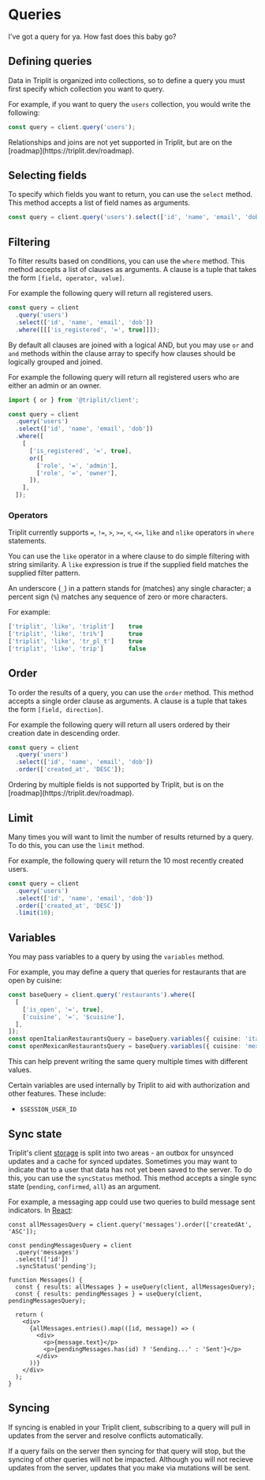 
# Queries

I've got a query for ya. How fast does this baby go?

## Defining queries

Data in Triplit is organized into collections, so to define a query you must first specify which collection you want to query.

For example, if you want to query the `users` collection, you would write the following:

```typescript
const query = client.query('users');
```

<Callout emoji="⚠️">
  Relationships and joins are not yet supported in Triplit, but are on the
  [roadmap](https://triplit.dev/roadmap).
</Callout>

## Selecting fields

To specify which fields you want to return, you can use the `select` method. This method accepts a list of field names as arguments.

```typescript
const query = client.query('users').select(['id', 'name', 'email', 'dob']);
```

## Filtering

To filter results based on conditions, you can use the `where` method. This method accepts a list of clauses as arguments. A clause is a tuple that takes the form `[field, operator, value]`.

For example the following query will return all registered users.

```typescript
const query = client
  .query('users')
  .select(['id', 'name', 'email', 'dob'])
  .where([[['is_registered', '=', true]]]);
```

By default all clauses are joined with a logical AND, but you may use `or` and `and` methods within the clause array to specify how clauses should be logically grouped and joined.

For example the following query will return all registered users who are either an admin or an owner.

```typescript
import { or } from '@triplit/client';

const query = client
  .query('users')
  .select(['id', 'name', 'email', 'dob'])
  .where([
    [
      ['is_registered', '=', true],
      or([
        ['role', '=', 'admin'],
        ['role', '=', 'owner'],
      ]),
    ],
  ]);
```

### Operators

Triplit currently supports `=`, `!=`, `>`, `>=`, `<`, `<=`, `like` and `nlike` operators in `where` statements.

You can use the `like` operator in a where clause to do simple filtering with string similarity. A `like` expression is true if the supplied field matches the supplied filter pattern.

An underscore (`_`) in a pattern stands for (matches) any single character; a percent sign (`%`) matches any sequence of zero or more characters.

For example:

```typescript
['triplit', 'like', 'triplit']    true
['triplit', 'like', 'tri%']       true
['triplit', 'like', 'tr_pl_t']    true
['triplit', 'like', 'trip']       false
```

## Order

To order the results of a query, you can use the `order` method. This method accepts a single order clause as arguments. A clause is a tuple that takes the form `[field, direction]`.

For example the following query will return all users ordered by their creation date in descending order.

```typescript
const query = client
  .query('users')
  .select(['id', 'name', 'email', 'dob'])
  .order(['created_at', 'DESC']);
```

<Callout emoji="⚠️">
  Ordering by multiple fields is not supported by Triplit, but is on the
  [roadmap](https://triplit.dev/roadmap).
</Callout>

## Limit

Many times you will want to limit the number of results returned by a query. To do this, you can use the `limit` method.

For example, the following query will return the 10 most recently created users.

```typescript
const query = client
  .query('users')
  .select(['id', 'name', 'email', 'dob'])
  .order(['created_at', 'DESC'])
  .limit(10);
```

## Variables

You may pass variables to a query by using the `variables` method.

For example, you may define a query that queries for restaurants that are open by cuisine:

```typescript
const baseQuery = client.query('restaurants').where([
  [
    ['is_open', '=', true],
    ['cuisine', '=', '$cuisine'],
  ],
]);
const openItalianRestaurantsQuery = baseQuery.variables({ cuisine: 'italian' });
const openMexicanRestaurantsQuery = baseQuery.variables({ cuisine: 'mexican' });
```

This can help prevent writing the same query multiple times with different values.

Certain variables are used internally by Triplit to aid with authorization and other features. These include:

- `$SESSION_USER_ID`

## Sync state

Triplit's client [storage](/storage) is split into two areas - an outbox for unsynced updates and a cache for synced updates. Sometimes you may want to indicate that to a user that data has not yet been saved to the server. To do this, you can use the `syncStatus` method. This method accepts a single sync state (`pending`, `confirmed`, `all`) as an argument.

For example, a messaging app could use two queries to build message sent indicators. In [React](/frameworks/react):

```tsx
const allMessagesQuery = client.query('messages').order(['createdAt', 'ASC']);

const pendingMessagesQuery = client
  .query('messages')
  .select(['id'])
  .syncStatus('pending');

function Messages() {
  const { results: allMessages } = useQuery(client, allMessagesQuery);
  const { results: pendingMessages } = useQuery(client, pendingMessagesQuery);

  return (
    <div>
      {allMessages.entries().map(([id, message]) => (
        <div>
          <p>{message.text}</p>
          <p>{pendingMessages.has(id) ? 'Sending...' : 'Sent'}</p>
        </div>
      ))}
    </div>
  );
}
```

## Syncing

If syncing is enabled in your Triplit client, subscribing to a query will pull in updates from the server and resolve conflicts automatically.

If a query fails on the server then syncing for that query will stop, but the syncing of other queries will not be impacted. Although you will not recieve updates from the server, updates that you make via mutations will be sent.
